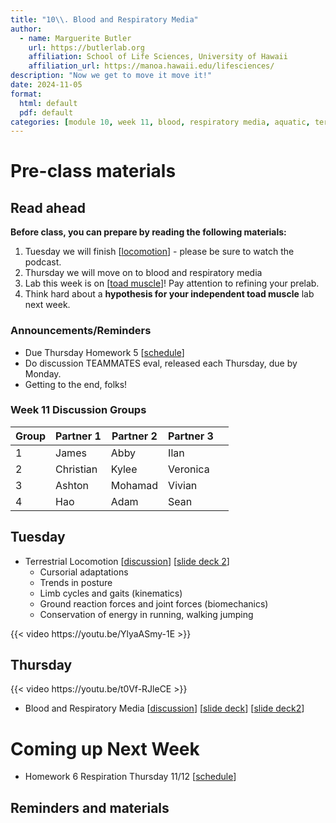 ```yaml
---
title: "10\\. Blood and Respiratory Media"
author:
  - name: Marguerite Butler  
    url: https://butlerlab.org
    affiliation: School of Life Sciences, University of Hawaii
    affiliation_url: https://manoa.hawaii.edu/lifesciences/
description: "Now we get to move it move it!"
date: 2024-11-05
format: 
  html: default 
  pdf: default
categories: [module 10, week 11, blood, respiratory media, aquatic, terrestrial, aerial ]
---
```


# Pre-class materials 

::: callout-note
## Read ahead

**Before class, you can prepare by reading the following materials:**

1. Tuesday we will finish \[[locomotion](../2023-10-23-biomechanics-locomotion/biomechanics-locomotion.qmd)\] - please be sure to watch the podcast. 
2. Thursday we will move on to blood and respiratory media 
3. Lab this week is on \[[toad muscle](../../labs/Lab9-10-toad-muscle/Lab9-10.qmd)\]! Pay attention to refining your prelab. 
4. Think hard about a __hypothesis for your independent toad muscle__ lab next week. 
:::

### Announcements/Reminders

-  Due Thursday Homework 5 \[[schedule](../../schedule.qmd)\]
-  Do discussion TEAMMATES eval, released each Thursday, due by Monday.
-  Getting to the end, folks! 

### Week 11 Discussion Groups

| Group | Partner 1 | Partner 2 | Partner 3 |
|----|----|----|----|----|
|1|James |Abby|Ilan|
|2|Christian|Kylee| Veronica|
|3|Ashton|Mohamad|Vivian|
|4|Hao| Adam|Sean | 


## Tuesday 

- Terrestrial Locomotion \[[discussion](../../discussions/Discussion-Week9-biomechanics-locomotion.pdf)\] \[[slide deck 2](../../powerpoints/9b.TerrestrialLocomotion.pdf)\]
  - Cursorial adaptations
  - Trends in posture
  - Limb cycles and gaits (kinematics)
  - Ground reaction forces and joint forces (biomechanics)
  - Conservation of energy in running, walking jumping 

{{< video https://youtu.be/YlyaASmy-1E >}}
 

## Thursday 

{{< video https://youtu.be/t0Vf-RJleCE >}}

- Blood and Respiratory Media \[[discussion](../../discussions/Discussion-Week10-blood-ventilation.pdf)\] \[[slide deck](../../powerpoints/10a.Blood.pdf)\] \[[slide deck2](../../powerpoints/10b.Ventilation.pdf)\]

# Coming up Next Week

- Homework 6 Respiration Thursday 11/12 \[[schedule](../../schedule.qmd)\]

::: callout-note
## Reminders and materials

:::



